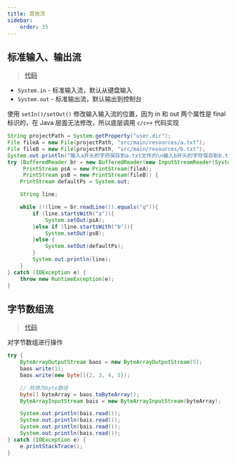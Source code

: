 ```yaml
---
title: 其他流
sidebar:
    order: 35
---
```


## 标准输入、输出流

> [代码](https://github.com/follow1123/java-language-examples/tree/main/standard-library/src/main/java/org/example/io/other/StandStreamTest.java)

- `System.in` - 标准输入流，默认从键盘输入
- `System.out` - 标准输出流，默认输出到控制台

使用 `setIn()/setOut()` 修改输入输入流的位置，因为 in 和 out 两个属性是 final 标识的，在 Java 层面无法修改，所以底层调用 `c/c++` 代码实现

```java
String projectPath = System.getProperty("user.dir");
File fileA = new File(projectPath, "src/main/resources/a.txt");
File fileB = new File(projectPath, "src/main/resources/b.txt");
System.out.println("输入a开头的字符保存到a.txt文件内\n输入b开头的字符保存到b.txt文件内\n输入q退出");
try (BufferedReader br = new BufferedReader(new InputStreamReader(System.in));
     PrintStream psA = new PrintStream(fileA);
     PrintStream psB = new PrintStream(fileB)) {
    PrintStream defaultPs = System.out;

    String line;

    while (!(line = br.readLine()).equals("q")){
        if (line.startsWith("a")){
            System.setOut(psA);
        }else if (line.startsWith("b")){
            System.setOut(psB);
        }else {
            System.setOut(defaultPs);
        }
        System.out.println(line);
    }
} catch (IOException e) {
    throw new RuntimeException(e);
}
```

## 字节数组流

> [代码](https://github.com/follow1123/java-language-examples/tree/main/standard-library/src/main/java/org/example/io/other/ByteArrayStreamTest.java)

对字节数组进行操作

```java
try {
    ByteArrayOutputStream baos = new ByteArrayOutputStream(5);
    baos.write(1);
    baos.write(new byte[]{2, 3, 4, 5});

    // 转换为byte数组
    byte[] byteArray = baos.toByteArray();
    ByteArrayInputStream bais = new ByteArrayInputStream(byteArray);

    System.out.println(bais.read());
    System.out.println(bais.read());
    System.out.println(bais.read());
    System.out.println(bais.read());
} catch (IOException e) {
    e.printStackTrace();
}
```
